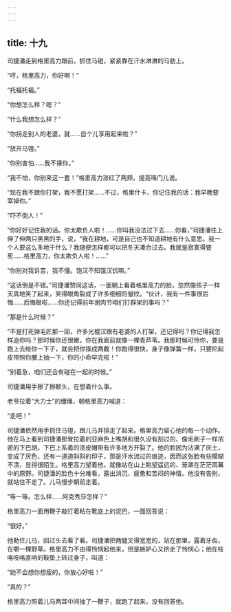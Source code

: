 ```yaml
---
---
---
```

title: 十九
---




司捷潘走到格里高力跟前，抓住马镫，紧紧靠在汗水淋淋的马肋上。

“哼，格里高力，你好啊！”

“托福托福。”

“你想怎么样？嗯？”

“什么我想怎么样？”

“你拐走别人的老婆，就……自个儿享用起来啦？”

“放开马镫。”

“你别害怕……我不揍你。”

“我不怕，你别来这一套！”格里高力涨红了两颊，提高嗓门儿说。

“现在我不跟你打架，我不愿打架……不过，格里什卡，你记住我的话：我早晚要宰掉你。”

“吓不倒人！”

“你好好记住我的话。你太欺负人啦！……你叫我没法过下去……你看，”司捷潘往上伸了伸两只黑黑的手，说，“我在耕地，可是自己也不知道耕地有什么意思。我一个人要这么多地干什么？我随便怎样都可以把冬天凑合过去。我就是寂寞得要死……格里高力，你太欺负人啦！……”

“你别对我诉苦，我不懂。饱汉不知饿汉饥嘛。”

“这话倒是不错。”司捷潘赞同这话，一面朝上看着格里高力的脸，忽然像孩子一样天真地笑了起来，笑得眼角裂成了许多细细的皱纹。“伙计，我有一件事很后悔……后悔极啦……你还记得前年谢肉节咱们打群架的事吗？”

“那是什么时候？”

“不是打死弹毛匠那一回，许多光棍汉跟有老婆的人打架，还记得吗？你记得我怎样追你吗？那时候你还很嫩，你在我面前就像一棵青芦苇。我那时候可怜你，要是跑上去给你一下子，就会把你揍成两截！你跑得很快，身子像弹簧一样，只要抡起皮带照你腰上抽一下，你的小命早完啦！”

“别着急，咱们还会有碰在一起的时候。”

司捷潘用手擦了擦额头，在想着什么事。

老爷拉着“大力士”的缰绳，朝格里高力喊道：

“走吧！”

司捷潘依然用手抓住马镫，跟儿马并排走了起来。格里高力留心他的每一个动作。他在马上看到司捷潘那耷拉着的亚麻色上嘴胡和很久没有刮过的、像毛刷子一样浓密的下巴胡。下巴上系着的漆皮帽带有许多地方开裂了。他的脸因为沾满了灰土，变成了灰色，还有一道道斜斜的印子，那是汗水流过的痕迹，因而这张脸有些模糊不清，显得很陌生。格里高力望着他，就像站在山上眺望遥远的、笼罩在茫茫雨幕中的原野。司捷潘的脸色十分难看，露出消沉、疲惫和苦闷的神情。他没有告别，就站住不走了。儿马慢步朝前走着。

“等一等。怎么样……阿克秀莎怎样？”

格里高力一面用鞭子敲打着粘在靴底上的泥巴，一面回答说：

“很好。”

他勒住儿马，回过头去看了看。司捷潘把两腿叉得宽宽的，站在那里，露着牙齿，在嚼一棵野草。格里高力不由得怜悯起他来，但是嫉妒心又挤走了怜悯心；他在吱咯吱咯直响的鞍垫上转过身子，叫道：

“她不会想你想瘦的，你放心好啦！”

“真的？”

格里高力照着儿马两耳中间抽了一鞭子，就跑了起来，没有回答他。